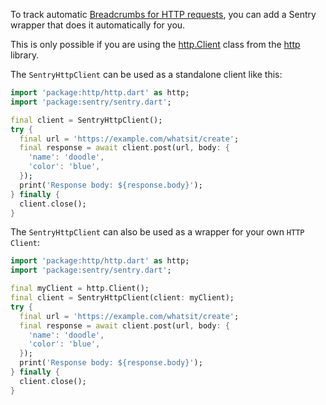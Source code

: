 To track automatic [Breadcrumbs for HTTP requests](https://develop.sentry.dev/sdk/event-payloads/breadcrumbs/#breadcrumb-types), you can add a Sentry wrapper that does it automatically for you.

This is only possible if you are using the [http.Client](https://pub.dev/documentation/http/latest/http/Client-class.html) class from the [http](https://pub.dev/packages/http) library.

The `SentryHttpClient` can be used as a standalone client like this:

```dart
import 'package:http/http.dart' as http;
import 'package:sentry/sentry.dart';

final client = SentryHttpClient();
try {
  final url = 'https://example.com/whatsit/create';
  final response = await client.post(url, body: {
    'name': 'doodle',
    'color': 'blue',
  });
  print('Response body: ${response.body}');
} finally {
  client.close();
}
```

The `SentryHttpClient` can also be used as a wrapper for your own `HTTP Client`:

```dart
import 'package:http/http.dart' as http;
import 'package:sentry/sentry.dart';

final myClient = http.Client();
final client = SentryHttpClient(client: myClient);
try {
  final url = 'https://example.com/whatsit/create';
  final response = await client.post(url, body: {
    'name': 'doodle',
    'color': 'blue',
  });
  print('Response body: ${response.body}');
} finally {
  client.close();
}
```
